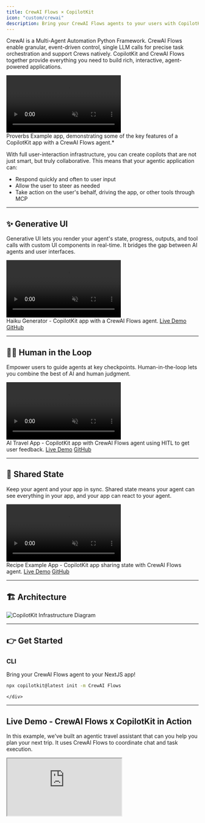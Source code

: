 ```yaml
---
title: CrewAI Flows × CopilotKit
icon: "custom/crewai"
description: Bring your CrewAI Flows agents to your users with CopilotKit.
---
```



CrewAI is a Multi-Agent Automation Python Framework.  CrewAI Flows enable granular, event-driven control, single LLM calls for precise task orchestration and support Crews natively.
CopilotKit and CrewAI Flows together provide everything you need to build rich, interactive, agent-powered applications. 

<div className="p-0 rounded-lg shadow-[0_0_40px_10px_rgba(99,102,241,0.4)]">
  <video 
    src="https://cdn.copilotkit.ai/docs/copilotkit/videos/coagents/overview.mp4"
    className="rounded-lg w-full"
    controls
    autoPlay
    muted
    loop
    playsInline
  />
</div>

<Callout>
Proverbs Example app, demonstrating some of the key features of a CopilotKit app with a CrewAI Flows agent.*
</Callout>

With full user-interaction infrastructure, you can create copilots that are not just smart, but truly collaborative.  This means that your agentic application can:
* Respond quickly and often to user input
* Allow the user to steer as needed
* Take action on the user's behalf, driving the app, or other tools through MCP

---

## ✨ Generative UI

Generative UI lets you render your agent's state, progress, outputs, and tool calls with custom UI components in real-time. It bridges the gap between AI agents and user interfaces. 

<div className="p-0 rounded-2xl shadow-[0_0_40px_10px_rgba(200,200,200,0.4)]">
  <video 
    src="https://cdn.copilotkit.ai/docs/copilotkit/videos/coagents/haiku.mp4"
    className="rounded-2xl w-full"
    controls
    autoPlay
    muted
    loop
    playsInline
  />
</div>

<Callout>
  Haiku Generator - CopilotKit app with a CrewAI Flows agent. 
  <a href="https://ag-ui-dojo-nine.vercel.app/crewai/feature/tool_based_generative_ui" className="text-blue-600 dark:text-blue-400 hover:text-blue-800 dark:hover:text-blue-300 hover:font-bold transition-colors">Live Demo</a> 
  <a href="https://github.com/CopilotKit/CopilotKit/tree/main/examples/demo-viewer/agent/demo/crewai_tool_based_generative_ui" className="text-gray-600 dark:text-gray-400 hover:text-gray-800 dark:hover:text-gray-300 hover:font-bold transition-colors">GitHub</a>
</Callout>


---

## 🧑‍💻 Human in the Loop

Empower users to guide agents at key checkpoints. Human-in-the-loop lets you combine the best of AI and human judgment.

<div className="p-0 rounded-2xl shadow-[0_0_40px_10px_rgba(200,200,200,0.4)]">
  <video 
    src="https://cdn.copilotkit.ai/docs/copilotkit/images/coagents/human-in-the-loop-example.mp4"
    className="rounded-2xl w-full"
    controls
    autoPlay
    muted
    loop
    playsInline
  />
</div>

<Callout>
  AI Travel App - CopilotKit app with CrewAI Flows agent using HITL to get user feedback.  
  <a href="https://examples-coagents-ai-travel-app.vercel.app/" className="text-blue-600 dark:text-blue-400 hover:text-blue-800 dark:hover:text-blue-300 hover:font-bold transition-colors">Live Demo</a> 
  <a href="https://github.com/CopilotKit/CopilotKit/tree/main/examples/demo-viewer/agent/demo/crewai_human_in_the_loop" className="text-gray-600 dark:text-gray-400 hover:text-gray-800 dark:hover:text-gray-300 hover:font-bold transition-colors">GitHub</a>
</Callout>

---

## 🔄 Shared State

Keep your agent and your app in sync. Shared state means your agent can see everything in your app, and your app can react to your agent.

<div className="p-0 rounded-2xl shadow-[0_0_40px_10px_rgba(200,200,200,0.4)]">
  <video 
    src="https://cdn.copilotkit.ai/docs/copilotkit/videos/coagents/shared-state.mp4"
    className="rounded-2xl w-full"
    controls
    autoPlay
    muted
    loop
    playsInline
  />
</div>

<Callout>
  Recipe Example App - CopilotKit app sharing state with CrewAI Flows agent. 
  <a href="https://ag-ui-dojo-nine.vercel.app/crewai/feature/shared_state" className="text-blue-600 dark:text-blue-400 hover:text-blue-800 dark:hover:text-blue-300 hover:font-bold transition-colors">Live Demo</a> 
  <a href="https://github.com/CopilotKit/CopilotKit/tree/main/examples/demo-viewer/agent/demo/crewai_shared_state" className="text-gray-600 dark:text-gray-400 hover:text-gray-800 dark:hover:text-gray-300 hover:font-bold transition-colors">GitHub</a>
</Callout>

---

## 🏗️ Architecture

<div className="p-0 rounded-2xl shadow-[0_0_40px_10px_rgba(79,70,229,0.4)]">
  <img src="https://cdn.copilotkit.ai/docs/copilotkit/images/coagents/coagents-highlevel-overview.png" alt="CopilotKit Infrastructure Diagram" className="w-full rounded-2xl" />
</div>

---

## 👉  Get Started

  <div className="lg:col-span-4 border-2 border-border px-6 pt-1 pb-4 rounded-xl text-center transition-colors min-h-[180px] flex flex-col justify-between">
    <div>
      <h3 className="text-xl font-bold mb-3 text-foreground">CLI</h3>
      <p className="text-sm text-muted-foreground mb-4">Bring your CrewAI Flows agent to your NextJS app!</p>
    </div>
    <div className="h-12 flex items-center justify-center">
      
```bash
npx copilotkit@latest init -m CrewAI Flows
```
    </div>
  </div>

  ---

## Live Demo - CrewAI Flows x CopilotKit in Action

In this example, we've built an agentic travel assistant that can you help you plan your next trip. It uses CrewAI Flows
to coordinate chat and task execution.

<div className="flex justify-center mb-10">
<iframe src="https://examples-coagents-ai-travel-app.vercel.app?copilotOpen=true" className="w-[800px] h-[600px] rounded-xl border" />
</div>

## 👉 Next Steps

<CTACards cards={[
  {
    title: "Quickstart",
    href: "/coagents/quickstart/langgraph",
    description: "Build your first CoAgent in minutes.",
    iconKey: "play"
  },
  {
    title: "Feature Overview",
    href: "https://feature-viewer-langgraph.vercel.app/",
    description: "Try the key features of CoAgents powered by CopilotKit & CrewAI Flows.",
    iconKey: "wand"
  },
  {
    title: "Travel Agent Tutorial",
    href: "/coagents/tutorials/ai-travel-app",
    description: "Step-by-step guide to building an agent-native travel app.",
    iconKey: "message-square"
  }
]} />
